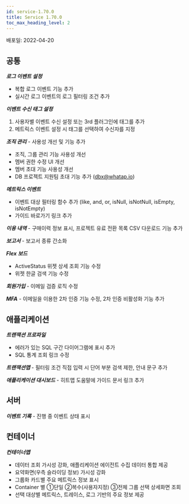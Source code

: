 ```yaml
---
id: service-1.70.0
title: Service 1.70.0
toc_max_heading_level: 2
---
```



배포일: 2022-04-20

## 공통

***로그 이벤트 설정***

- 복합 로그 이벤트 기능 추가
- 실시간 로그 이벤트의 로그 필터링 조건 추가

***이벤트 수신 태그 설정***

1. 사용자별 이벤트 수신 설정 또는 3rd 플러그인에 태그를 추가
2. 메트릭스 이벤트 설정 시 태그를 선택하여 수신자를 지정

***조직 관리*** - 사용성 개선 및 기능 추가

- 조직, 그룹 관리 기능 사용성 개선
- 멤버 권한 수정 UI 개선
- 멤버 초대 기능 사용성 개선
- DB 프로젝트 지원팀 초대 기능 추가 (dbx@whatap.io)

***메트릭스 이벤트*** 

- 이벤트 대상 필터링 함수 추가 (like, and, or, isNull, isNotNull, isEmpty, isNotEmpty)
- 가이드 바로가기 링크 추가 

***이용 내역*** - 구매이력 정보 표시, 프로젝트 유료 전환 목록 CSV 다운로드 기능 추가 

***보고서*** - 보고서 종류 간소화

***Flex 보드***

- ActiveStatus 위젯 상세 조회 기능 수정
- 위젯 한글 검색 기능 수정 

***회원가입*** - 이메일 검증 로직 수정

***MFA*** - 이메일을 이용한 2차 인증 기능 수정, 2차 인증 비활성화 기능 추가

## 애플리케이션

***트랜잭션 프로파일*** 

- 에러가 있는 SQL 구간 다이어그램에 표시 추가
- SQL 통계 조회 링크 수정

***트랜잭션맵*** - 필터링 조건 직접 입력 시 단어 부분 검색 제한, 안내 문구 추가

***애플리케이션 대시보드*** - 히트맵 도움말에 가이드 문서 링크 추가


## 서버

***이벤트 기록*** - 진행 중 이벤트 상태 표시

## 컨테이너

***컨테이너맵***

- 데이터 조회 가시성 강화, 애플리케이션 에이전트 수집 데이터 통합 제공
- 요약화면(우측 슬라이딩 정보) 가시성 강화
- 그룹화 카드별 주요 메트릭스 정보 표시
- Container 별 ①단일 ②복수(사용자지정) ③전체 그룹 선택 상세화면 조회
- 선택 대상별 메트릭스, 트레이스, 로그 기반의 주요 정보 제공
